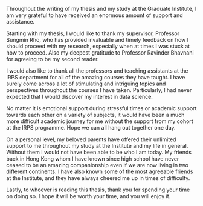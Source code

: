 Throughout the writing of my thesis and my study at the Graduate Institute, I am very grateful to have received an enormous amount of support and assistance.

Starting with my thesis, I would like to thank my supervisor, Professor Sungmin Rho, who has provided invaluable and timely feedback on how I should proceed with my research, especially when at times I was stuck at how to proceed. Also my deepest gratitude to Professor Ravinder Bhavnani for agreeing to be my second reader.

I would also like to thank all the professors and teaching assistants at the IRPS department for all of the amazing courses they have taught. I have surely come across a lot of stimulating and intriguing topics and perspectives throughout the courses I have taken. Particularly, I had never expected that I would discover my interest in data science.

No matter it is emotional support during stressful times or academic support towards each other on a variety of subjects, it would have been a much more difficult academic journey for me without the support from my cohort at the IRPS programme. Hope we can all hang out together one day.

On a personal level, my beloved parents have offered their unlimited support to me throughout my study at the Institute and my life in general. Without them I would not have been able to be who I am today. My friends back in Hong Kong whom I have known since high school have never ceased to be an amazing companionship even if we are now living in two different continents. I have also known some of the most agreeable friends at the Institute, and they have always cheered me up in times of difficulty.

Lastly, to whoever is reading this thesis, thank you for spending your time on doing so. I hope it will be worth your time, and you will enjoy it.

```{=tex}
\begin{flushright}
Chin Man KWAN \\
Graduate Institute, Geneva \\
10 January 2022
\end{flushright}
```
